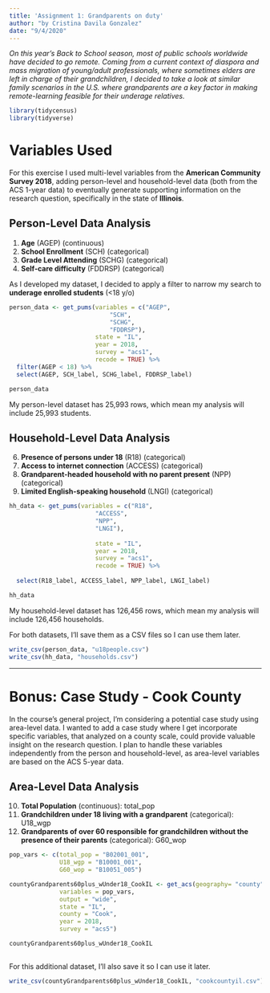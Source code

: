 ```yaml
---
title: 'Assignment 1: Grandparents on duty'
author: "by Cristina Davila Gonzalez"
date: "9/4/2020"
---
```


*On this year's Back to School season, most of public schools worldwide have decided to go remote. Coming from a current context of diaspora and mass migration of young/adult professionals,  where sometimes elders are left in charge of their grandchildren, I decided to take a look at similar family scenarios in the U.S. where grandparents are a key factor in making remote-learning feasible for their underage relatives.*

```r
library(tidycensus)
library(tidyverse)
```

# Variables Used

For this exercise I used multi-level variables from the **American Community Survey 2018**, adding person-level and household-level data (both from the ACS 1-year data) to eventually generate supporting information on the research question, specifically in the state of **Illinois**.

##   Person-Level Data Analysis 

1. **Age** (AGEP) (continuous)
2. **School Enrollment** (SCH) (categorical)
3. **Grade Level Attending** (SCHG) (categorical)
4. **Self-care difficulty** (FDDRSP) (categorical)

As I developed my dataset, I decided to apply a filter to narrow my search to **underage enrolled students** (<18 y/o)

```r
person_data <- get_pums(variables = c("AGEP", 
                            "SCH", 
                            "SCHG", 
                            "FDDRSP"),
                        state = "IL", 
                        year = 2018, 
                        survey = "acs1",
                        recode = TRUE) %>%
  filter(AGEP < 18) %>%
  select(AGEP, SCH_label, SCHG_label, FDDRSP_label)

```

```r
person_data
```
My person-level dataset has 25,993 rows, which mean my analysis will include 25,993 students.

##   Household-Level Data Analysis 

6. **Presence of persons under 18** (R18) (categorical)
7. **Access to internet connection** (ACCESS) (categorical)
8. **Grandparent-headed household with no parent present** (NPP) (categorical)
9. **Limited English-speaking household** (LNGI) (categorical)

```r
hh_data <- get_pums(variables = c("R18", 
                        "ACCESS",
                        "NPP", 
                        "LNGI"),
                    
                        state = "IL",
                        year = 2018,
                        survey = "acs1",
                        recode = TRUE) %>%
  
  select(R18_label, ACCESS_label, NPP_label, LNGI_label)
```

```r
hh_data
```

My household-level dataset has 126,456 rows, which mean my analysis will include 126,456 households.

For both datasets, I'll save them as a CSV files so I can use them later.

```r
write_csv(person_data, "u18people.csv")
write_csv(hh_data, "households.csv")
```

--------------------------

# Bonus: Case Study - Cook County

In the course's general project, I'm considering a potential case study using area-level data. I wanted to add a case study where I get incorporate specific variables, that analyzed on a county scale, could provide valuable insight on the research question. I plan to handle these variables independently from the person and household-level, as area-level variables are based on the ACS 5-year data.

##  Area-Level Data Analysis 

10. **Total Population** (continuous): total_pop
11. **Grandchildren under 18 living with a grandparent** (categorical): U18_wgp
12. **Grandparents of over 60 responsible for grandchildren without the presence of their parents** (categorical): G60_wop

```r
pop_vars <- c(total_pop = "B02001_001",
              U18_wgp = "B10001_001",
              G60_wop = "B10051_005")

countyGrandparents60plus_wUnder18_CookIL <- get_acs(geography= "county", 
              variables = pop_vars, 
              output = "wide", 
              state = "IL",
              county = "Cook",
              year = 2018, 
              survey = "acs5")

```


```r
countyGrandparents60plus_wUnder18_CookIL
  
``` 

For this additional dataset, I'll also save it so I can use it later.

```r
write_csv(countyGrandparents60plus_wUnder18_CookIL, "cookcountyil.csv")
```



